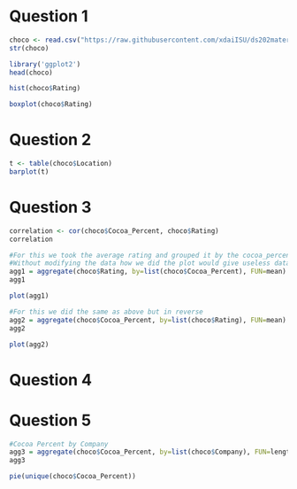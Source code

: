 <h1>Question 1</h1>
```r
choco <- read.csv("https://raw.githubusercontent.com/xdaiISU/ds202materials/master/hwlabs/data/choco.csv") 
str(choco) 
```

```r
library('ggplot2')
head(choco)
```
```r
hist(choco$Rating)
```
```r
boxplot(choco$Rating)
```

<h1>Question 2</h1>
```r
t <- table(choco$Location)
barplot(t)
```

<h1>Question 3</h1>

```r
correlation <- cor(choco$Cocoa_Percent, choco$Rating)
correlation

#For this we took the average rating and grouped it by the cocoa_percent
#Without modifying the data how we did the plot would give useless data of dots in lines.
agg1 = aggregate(choco$Rating, by=list(choco$Cocoa_Percent), FUN=mean)
agg1

plot(agg1)

#For this we did the same as above but in reverse
agg2 = aggregate(choco$Cocoa_Percent, by=list(choco$Rating), FUN=mean)
agg2

plot(agg2)
``` 

<h1>Question 4</h1>

<h1>Question 5</h1>
```r
#Cocoa Percent by Company
agg3 = aggregate(choco$Cocoa_Percent, by=list(choco$Company), FUN=length)
agg3

pie(unique(choco$Cocoa_Percent))
```